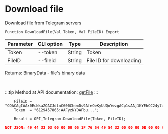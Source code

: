﻿---
sidebar_position: 5
---


# Download file
 Download file from Telegram servers



`Function DownloadFile(Val Token, Val FileID) Export`

  | Parameter | CLI option | Type | Description |
  |-|-|-|-|
  | Token | --token | String | Token |
  | FileID | --fileid | String | File ID for downloading |

  
  Returns:  BinaryData - file's binary data

<br/>

:::tip
Method at API documentation: [getFile](https://core.telegram.org/bots/api#getfile)
:::
<br/>


```bsl title="Code example"
    FileID = "CQACAgIAAx0EcNsaZQACJdtnC600ChemDs9AfeCwKyUUQnYwzgACp1sAAj1KYEhCC24y7dGmOjYE";
    Token  = "6129457865:AAFyzNYOAFbu...";

    Result = OPI_Telegram.DownloadFile(Token, FileID);
```
 



```json title="Result"
NOT JSON: 49 44 33 03 00 00 00 05 1F 76 54 49 54 32 00 00 00 0B 00 00 01 FF FE 44 00 6F 00 67 00 73 00 54 50 45 31 00 00 00 15 00 00 01 FF FE 4D 00 6F 00 74 00 6F 00 72 00 68 00 65 00 61 00 64 00 54 59…
```
